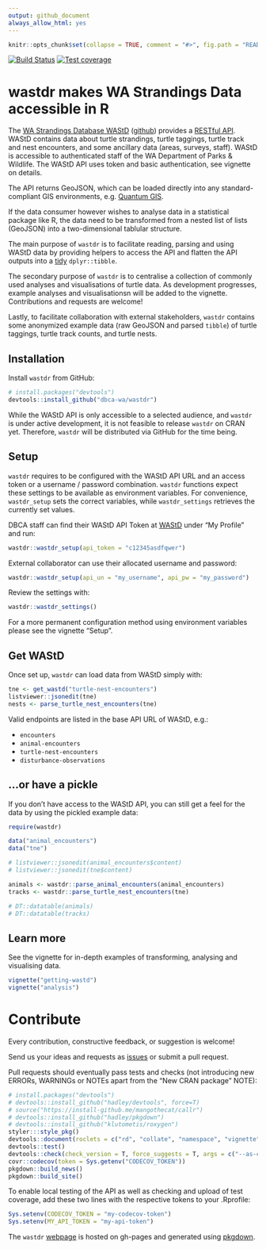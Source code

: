 ```yaml
---
output: github_document
always_allow_html: yes
---
```


```r
knitr::opts_chunk$set(collapse = TRUE, comment = "#>", fig.path = "README-")
```

[![Build Status](https://travis-ci.org/dbca-wa/wastdr.svg?branch=master)](https://travis-ci.org/dbca-wa/wastdr)
[![Test coverage](https://codecov.io/gh/dbca-wa/wastdr/branch/master/graph/badge.svg)](https://codecov.io/gh/dbca-wa/wastdr)

# wastdr makes WA Strandings Data accessible in R

The [WA Strandings Database WAStD](https://tsc.dbca.wa.gov.au/) 
([github](https://github.com/dbca-wa/wastd/)) 
provides a [RESTful API](https://tsc.dbca.wa.gov.au/api/1/). 
WAStD contains data about turtle strandings, turtle taggings, turtle track 
and nest encounters, and some ancillary data (areas, surveys, staff).
WAStD is accessible to authenticated staff of the WA Department of Parks & Wildlife.
The WAStD API uses token and basic authentication, see vignette on details.

The API returns GeoJSON, which can be loaded directly into any standard-compliant
GIS environments, e.g. [Quantum GIS](http://www.qgis.org/en/site/).

If the data consumer however wishes to analyse data in a statistical package like
R, the data need to be transformed from a nested list of lists (GeoJSON) into a
two-dimensional tablular structure.

The main purpose of `wastdr` is to facilitate reading, parsing and using WAStD data
by providing helpers to access the API and flatten the API outputs into a 
[tidy](http://vita.had.co.nz/papers/tidy-data.html) `dplyr::tibble`.

The secondary purpose of `wastdr` is to centralise a collection of commonly used
analyses and visualisations of turtle data.
As development progresses, example analyses and visualisationsn will be added to 
the vignette. Contributions and requests are welcome!

Lastly, to facilitate collaboration with external stakeholders, `wastdr` contains
some anonymized example data (raw GeoJSON and parsed `tibble`) of turtle taggings, 
turtle track counts, and turtle nests.

## Installation

Install `wastdr` from GitHub:

```r
# install.packages("devtools")
devtools::install_github("dbca-wa/wastdr")
```

While the WAStD API is only accessible to a selected audience, and `wastdr` is
under active development, it is not feasible to release `wastdr` on CRAN yet.
Therefore, `wastdr` will be distributed via GitHub for the time being.

## Setup
`wastdr` requires to be configured with the WAStD API URL and an access token or 
a username / password combination.
`wastdr` functions expect these settings to be available as environment variables.
For convenience, `wastdr_setup` sets the correct variables, while 
`wastdr_settings` retrieves the currently set values.

DBCA staff can find their WAStD API Token at [WAStD](https://tsc.dbca.wa.gov.au/) 
under "My Profile" and run:

```r
wastdr::wastdr_setup(api_token = "c12345asdfqwer")
```

External collaborator can use their allocated username and password:

```r
wastdr::wastdr_setup(api_un = "my_username", api_pw = "my_password")
```

Review the settings with:

```r
wastdr::wastdr_settings()
```

For a more permanent configuration method using environment variables please see the vignette "Setup".

## Get WAStD
Once set up, `wastdr` can load data from WAStD simply with:

```r
tne <- get_wastd("turtle-nest-encounters")
listviewer::jsonedit(tne)
nests <- parse_turtle_nest_encounters(tne)
```

Valid endpoints are listed in the base API URL of WAStD, e.g.:

* `encounters`
* `animal-encounters`
* `turtle-nest-encounters`
* `disturbance-observations`

## ...or have a pickle
If you don't have access to the WAStD API, you can still get a feel for the data
by using the pickled example data:

```r
require(wastdr)

data("animal_encounters")
data("tne")

# listviewer::jsonedit(animal_encounters$content)
# listviewer::jsonedit(tne$content)

animals <- wastdr::parse_animal_encounters(animal_encounters)
tracks <- wastdr::parse_turtle_nest_encounters(tne)

# DT::datatable(animals)
# DT::datatable(tracks)
```

## Learn more
See the vignette for in-depth examples of transforming, analysing and visualising data.

```r
vignette("getting-wastd")
vignette("analysis")
```

# Contribute
Every contribution, constructive feedback, or suggestion is welcome! 

Send us your ideas and requests as [issues](https://github.com/dbca-wa/wastdr/issues) 
or submit a pull request.

Pull requests should eventually pass tests and checks (not introducing new 
ERRORs, WARNINGs or NOTEs apart from the "New CRAN package" NOTE):

```r
# install.packages("devtools")
# devtools::install_github("hadley/devtools", force=T)
# source("https://install-github.me/mangothecat/callr")
# devtools::install_github("hadley/pkgdown")
# devtools::install_github("klutometis/roxygen")
styler:::style_pkg()
devtools::document(roclets = c("rd", "collate", "namespace", "vignette"))
devtools::test()
devtools::check(check_version = T, force_suggests = T, args = c("--as-cran", "--timings"))
covr::codecov(token = Sys.getenv("CODECOV_TOKEN"))
pkgdown::build_news()
pkgdown::build_site()
```

To enable local testing of the API as well as checking and upload of test 
coverage, add these two lines with the respective tokens to your .Rprofile:

```r
Sys.setenv(CODECOV_TOKEN = "my-codecov-token")
Sys.setenv(MY_API_TOKEN = "my-api-token")
```

The `wastdr` [webpage](https://dbca-wa.github.io/wastdr/) is hosted on
gh-pages and generated using [pkgdown](https://github.com/hadley/pkgdown).
